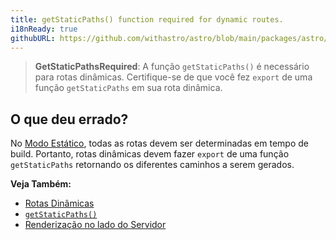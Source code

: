 ```yaml
---
title: getStaticPaths() function required for dynamic routes.
i18nReady: true
githubURL: https://github.com/withastro/astro/blob/main/packages/astro/src/core/errors/errors-data.ts
---
```


> **GetStaticPathsRequired**: A função `getStaticPaths()` é necessário para rotas dinâmicas. Certifique-se de que você fez `export` de uma função `getStaticPaths` em sua rota dinâmica.

## O que deu errado?

No [Modo Estático](/pt-br/core-concepts/routing/#modo-estático-ssg), todas as rotas devem ser determinadas em tempo de build. Portanto, rotas dinâmicas devem fazer `export` de uma função `getStaticPaths` retornando os diferentes caminhos a serem gerados.

**Veja Também:**
-  [Rotas Dinâmicas](/pt-br/core-concepts/routing/#rotas-dinâmicas)
-  [`getStaticPaths()`](/pt-br/reference/api-reference/#getstaticpaths)
-  [Renderização no lado do Servidor](/pt-br/guides/server-side-rendering/)
